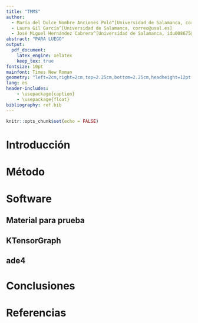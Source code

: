 ```yaml
---
title: "TMMS"
author: 
  - María del Dulce Nombre Anciones Polo^[Universidad de Salamanca, correo@usal.es]
  - Laura Gil García^[Universidad de Salamanca, correo@usal.es]
  - José Miguel Hernández Cabrera^[Universidad de Salamanca, idu008675@usal.es]
abstract: "PARA LUEGO"
output: 
  pdf_document:
    latex_engine: xelatex
    keep_tex: true
fontsize: 10pt
mainfont: Times New Roman
geometry: "left=2cm,right=2cm,top=2.25cm,bottom=2.25cm,headheight=12pt,letterpaper"
lang: es
header-includes:
    - \usepackage{caption}
    - \usepackage{float}
bibliography: ref.bib
---
```


```r
knitr::opts_chunk$set(echo = FALSE)
```

# Introducción

# Método

# Software

## Material para prueba

## KTensorGraph

## ade4

# Conclusiones

# Referencias



